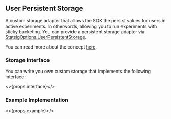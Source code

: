 ## User Persistent Storage

A custom storage adapter that allows the SDK the persist values for users in active experiments.
In otherwords, allowing you to run experiments with sticky bucketing.
You can provide a persistent storage adapter via [StatsigOptions.UserPersistentStorage](#statsig-options).

You can read more about the concept [here](/server/concepts/persistent_assignment).

### Storage Interface

You can write you own custom storage that implements the following interface:

<>{props.interface}</>

### Example Implementation

<>{props.example}</>